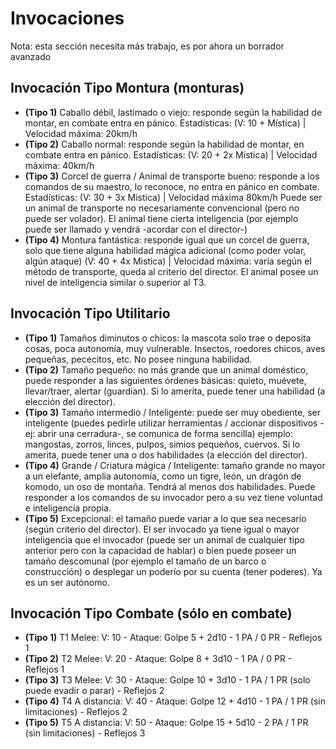 
# Invocaciones

<Callout type="info">Nota: esta sección necesita más trabajo, es por ahora un borrador avanzado</Callout>

## Invocación Tipo Montura (monturas)

- **(Tipo 1)** Caballo débil, lastimado o viejo: responde según la habilidad de montar, en combate entra en pánico. Estadísticas: (V: 10 + Mística) | Velocidad máxima: 20km/h
- **(Tipo 2)** Caballo normal: responde según la habilidad de montar, en combate entra en pánico.
  Estadísticas: (V: 20 + 2x Mística) | Velocidad máxima: 40km/h
- **(Tipo 3)** Corcel de guerra / Animal de transporte bueno: responde a los comandos de su maestro, lo reconoce, no entra en pánico en combate. Estadísticas: (V: 30 + 3x Mistica) | Velocidad máxima 80km/h
  Puede ser un animal de transporte no necesariamente convencional (pero no puede ser volador).
  El animal tiene cierta inteligencia (por ejemplo puede ser llamado y vendrá -acordar con el director-)
- **(Tipo 4)** Montura fantástica: responde igual que un corcel de guerra, solo que tiene alguna habilidad mágica adicional (como poder volar, algún ataque) (V: 40 + 4x Mistica) | Velocidad máxima: varía según el método de transporte, queda al criterio del director. El animal posee un nivel de inteligencia similar o superior al T3.

## Invocación Tipo Utilitario

- **(Tipo 1)** Tamaños diminutos o chicos: la mascota solo trae o deposita cosas, poca autonomía, muy vulnerable. Insectos, roedores chicos, aves pequeñas, pececitos, etc. No posee ninguna habilidad.
- **(Tipo 2)** Tamaño pequeño: no más grande que un animal doméstico, puede responder a las siguientes órdenes básicas: quieto, muévete, llevar/traer, alertar (guardian). Si lo amerita, puede tener una habilidad (a elección del director).
- **(Tipo 3)** Tamaño intermedio / Inteligente: puede ser muy obediente, ser inteligente (puedes pedirle utilizar herramientas / accionar dispositivos -ej: abrir una cerradura-, se comunica de forma sencilla) ejemplo: mangostas, zorros, linces, pulpos, simios pequeños, cuervos. Si lo amerita, puede tener una o dos habilidades (a elección del director).
- **(Tipo 4)** Grande / Criatura mágica / Inteligente: tamaño grande no mayor a un elefante, amplia autonomía, como un tigre, león, un dragón de komodo, un oso de montaña. Tendrá al menos dos habilidades. Puede responder a los comandos de su invocador pero a su vez tiene voluntad e inteligencia propia.
- **(Tipo 5)** Excepcional: el tamaño puede variar a lo que sea necesario (según criterio del director). El ser invocado ya tiene igual o mayor inteligencia que el invocador (puede ser un animal de cualquier tipo anterior pero con la capacidad de hablar) o bien puede poseer un tamaño descomunal (por ejemplo el tamaño de un barco o construcción) o desplegar un poderío por su cuenta (tener poderes). Ya es un ser autónomo.

## Invocación Tipo Combate (sólo en combate)

- **(Tipo 1)** T1 Melee: V: 10 - Ataque: Golpe 5 + 2d10 - 1 PA / 0 PR - Reflejos 1
- **(Tipo 2)** T2 Melee: V: 20 - Ataque: Golpe 8 + 3d10 - 1 PA / 0 PR - Reflejos 1
- **(Tipo 3)** T3 Melee: V: 30 - Ataque: Golpe 10 + 3d10 - 1 PA / 1 PR (solo puede evadir o parar) - Reflejos 2
- **(Tipo 4)** T4 A distancia: V: 40 - Ataque: Golpe 12 + 4d10 - 1 PA / 1 PR (sin limitaciones) - Reflejos 2
- **(Tipo 5)** T5 A distancia: V: 50 - Ataque: Golpe 15 + 5d10 - 2 PA / 1 PR (sin limitaciones) - Reflejos 3

